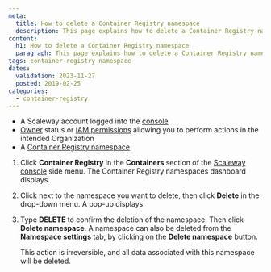 ```yaml
---
meta:
  title: How to delete a Container Registry namespace
  description: This page explains how to delete a Container Registry namespace.
content:
  h1: How to delete a Container Registry namespace
  paragraph: This page explains how to delete a Container Registry namespace.
tags: container-registry namespace 
dates:
  validation: 2023-11-27
  posted: 2019-02-25
categories:
  - container-registry
---
```


<Macro id="requirements" />

- A Scaleway account logged into the [console](https://console.scaleway.com)
- [Owner](/identity-and-access-management/iam/concepts/#owner) status or [IAM permissions](/identity-and-access-management/iam/concepts/#permission) allowing you to perform actions in the intended Organization
- A [Container Registry namespace](/containers/container-registry/how-to/create-namespace)


1. Click **Container Registry** in the **Containers** section of the [Scaleway console](https://console.scaleway.com) side menu. The Container Registry namespaces dashboard displays.
2. Click <Icon name="more" /> next to the namespace you want to delete, then click **Delete** in the drop-down menu. A pop-up displays.
3. Type **DELETE** to confirm the deletion of the namespace. Then click **Delete namespace**.
    <Message type="tip">
      A namespace can also be deleted from the **Namespace settings** tab, by clicking on the **Delete namespace** button.
    </Message>

    <Message type="important">
      This action is irreversible, and all data associated with this namespace will be deleted.
    </Message>


